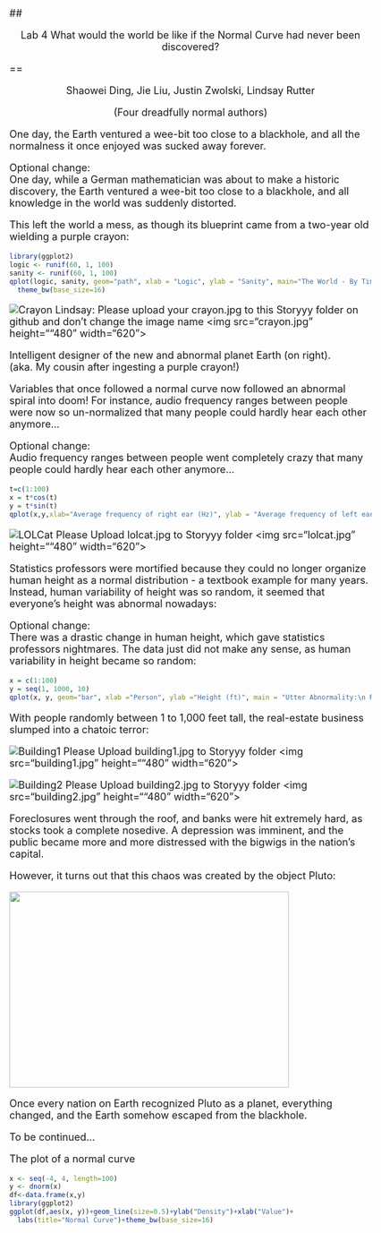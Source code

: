 <style type="text/css">
title {
  font-size:40px;
}
body {
   font-size: 18px;
}
pre {
  font-size: 14px;
}

</style>



## <p align="center">Lab 4  What would the world be like if the Normal Curve had never been discovered?</p>
==
 <p align="center">Shaowei Ding, Jie Liu, Justin Zwolski, Lindsay Rutter </p>
 <p align="center">(Four dreadfully normal authors)</p>

One day, the Earth ventured a wee-bit too close to a blackhole, and all
the normalness it once enjoyed was sucked away forever.

Optional change:<br>
One day, while a German mathematician was about to make a historic discovery, the Earth ventured a wee-bit too close to a blackhole, and all knowledge in the world was suddenly distorted.

This left the world a mess, as though its blueprint came from a two-year old wielding a purple crayon: 

```r
library(ggplot2)
logic <- runif(60, 1, 100)
sanity <- runif(60, 1, 100)
qplot(logic, sanity, geom="path", xlab = "Logic", ylab = "Sanity", main="The World - By Tiny Tim") + theme(legend.position = "none")+geom_path(colour = "purple")+
  theme_bw(base_size=16)
```

![Crayon](/Users/MacOwner/Desktop/Stat585/Storyyy/crayon.jpg)
Lindsay: Please upload your crayon.jpg to this Storyyy folder on github
and don't change the image name
<img src="crayon.jpg" height=""480" width="620">

Intelligent designer of the new and abnormal planet Earth (on right).  
(aka. My cousin after ingesting a purple crayon!)

Variables that once followed a normal curve now followed an abnormal spiral into doom!
For instance, audio frequency ranges between people were now so un-normalized that
many people could hardly hear each other anymore...

Optional change:<br>
Audio frequency ranges between people went completely crazy that many people could
hardly hear each other anymore...


```r
t=c(1:100)
x = t*cos(t)
y = t*sin(t)
qplot(x,y,xlab="Average frequency of right ear (Hz)", ylab = "Average frequency of left ear (Hz)", geom="point", main = "Hearing Ranges:\n Random sampling of 100 people")+geom_path(colour = "green")+theme_bw(base_size=16)
```

![LOLCat](/Users/MacOwner/Desktop/Stat585/Storyyy/lolcat.jpg)
Please Upload lolcat.jpg to Storyyy folder
<img src="lolcat.jpg" height=""480" width="620">

Statistics professors were mortified because they could no longer organize human height
as a normal distribution - a textbook example for many years. Instead, human variability
of height was so random, it seemed that everyone's height was abnormal nowadays:

Optional change:<br>
There was a drastic change in human height, which gave statistics professors nightmares. The data just
did not make any sense, as human variability in height became so random:

```r
x = c(1:100)
y = seq(1, 1000, 10)
qplot(x, y, geom="bar", xlab ="Person", ylab ="Height (ft)", main = "Utter Abnormality:\n Random sampling of 100 people", stat="identity", fill=as.factor(x)) + theme(legend.position = "none")+theme_bw(base_size=16)
```

With people randomly between 1 to 1,000 feet tall, the real-estate business slumped into a chatoic terror:

![Building1](/Users/MacOwner/Desktop/Stat585/Storyyy/building1.jpg)
Please Upload building1.jpg to Storyyy folder
<img src="building1.jpg" height=""480" width="620">

![Building2](/Users/MacOwner/Desktop/Stat585/Storyyy/building2.jpg) 
Please Upload building2.jpg to Storyyy folder
<img src="building2.jpg" height=""480" width="620">


Foreclosures went through the roof, and banks were hit extremely hard, as stocks took a complete nosedive. A depression was imminent, and the public became more and more distressed with the bigwigs in the nation's
capital.

However, it turns out that this chaos was created by the object Pluto:

<img src="http://thumbpress.com/wp-content/uploads/2013/10/Funniest-Government-Shutdown-Memes-%E2%80%94-3.jpg" height="350" width="500">

Once every nation on Earth recognized Pluto as a planet, everything changed, and the Earth somehow escaped from the blackhole.

To be continued...


The plot of a normal curve
```r
x <- seq(-4, 4, length=100)
y <- dnorm(x)
df<-data.frame(x,y)
library(ggplot2)
ggplot(df,aes(x, y))+geom_line(size=0.5)+ylab("Density")+xlab("Value")+
  labs(title="Normal Curve")+theme_bw(base_size=16)
```
